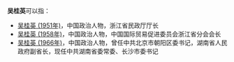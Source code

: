 '''吴桂英'''可以指：
* [[吴桂英_(1951年)|吴桂英 (1951年)]]，中国政治人物，浙江省民政厅厅长
* [[吴桂英_(1958年)|吴桂英 (1958年)]]，中国政治人物，中国国际贸易促进委员会浙江省分会会长
* [[吴桂英_(1966年)|吴桂英 (1966年)]]，中国政治人物，曾任中共北京市朝阳区委书记，湖南省人民政府副省长，现任中共湖南省委常委、长沙市委书记

{{Disambig|cat=三字吴姓人名消歧义|gui}}